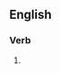 ==English==

===Verb===
{{head|en|present participle}}

# {{present participle of|affray|lang=en|nocat=1}}